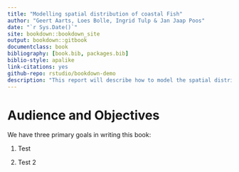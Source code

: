 ```yaml
--- 
title: "Modelling spatial distribution of coastal Fish"
author: "Geert Aarts, Loes Bolle, Ingrid Tulp & Jan Jaap Poos"
date: "`r Sys.Date()`"
site: bookdown::bookdown_site
output: bookdown::gitbook
documentclass: book
bibliography: [book.bib, packages.bib]
biblio-style: apalike
link-citations: yes
github-repo: rstudio/bookdown-demo
description: "This report will describe how to model the spatial distribution of coastal fish in the Dutch North Sea and Wadden Sea"
---
```


# Audience and Objectives {-}

We have three primary goals in writing this book:

1. Test

2. Test 2 